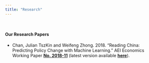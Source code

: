 ```yaml
---
title: "Research"
---
```


&nbsp;

#### **Our Research Papers**

- Chan, Julian TszKin and Weifeng Zhong. 2018. "Reading China: Predicting Policy Change with Machine Learning." AEI Economics Working Paper [**No. 2018-11**](http://www.aei.org/wp-content/uploads/2018/10/Reading-China-AEI-WP.pdf) (latest version available [**here**](http://www.policychangeindex.com/Reading_China.pdf)).

&nbsp;

<!-- #### **Our Commentaries** -->

<!-- - Chan, Julian TszKin and Weifeng Zhong. 2018. "Machine Learning with a Twist: Nontrivial Use of Trivial Labels." [*Dataconomy*](http://dataconomy.com/2018/10/XXX) (October XX). -->